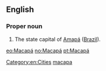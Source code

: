 ==English==

===Proper noun===
{{en-proper noun}}

# The state capital of [[Amapá]] ([[Brazil]]).

[[Category:en:Cities]]
[[Category:English terms spelled with Á|macapa]]

[[eo:Macapá]]
[[no:Macapá]]
[[pt:Macapá]]